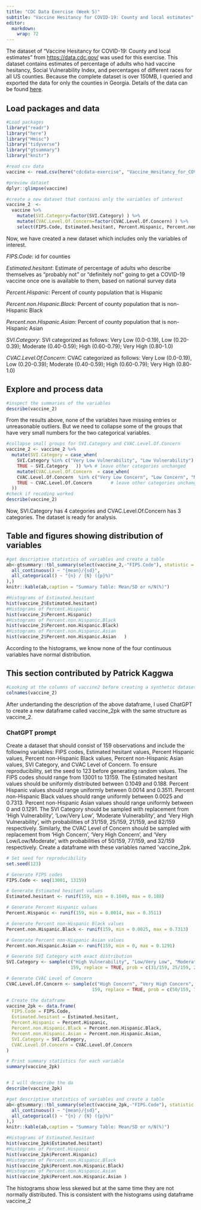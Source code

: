 ```yaml
---
title: "CDC Data Exercise (Week 5)"
subtitle: "Vaccine Hesitancy for COVID-19: County and local estimates"
editor: 
  markdown: 
    wrap: 72
---
```


The dataset of "Vaccine Hesitancy for COVID-19: County and local
estimates" from <https://data.cdc.gov/> was used for this exercise. This
dataset contains estimates of percentage of adults who had vaccine
hesitancy, Social Vulnerability Index, and percentages of different
races for all US counties. Because the complete dataset is over 150MB, I
queried and exported the data for only the counties in Georgia. Details
of the data can be found [here](#0){style="font-size: 11pt;"}.

## Load packages and data

```r
#Load packages 
library("readr")
library("here")
library("Hmisc")
library("tidyverse")
library("gtsummary")
library("knitr")

#read csv data
vaccine <- read.csv(here("cdcdata-exercise", "Vaccine_Hesitancy_for_COVID-19__County_and_local_estimates_20240206.csv"))

#preview dataset
dplyr::glimpse(vaccine) 

#create a new dataset that contains only the variables of interest
vaccine_2  <- 
  vaccine %>% 
    mutate(SVI.Category=factor(SVI.Category) ) %>%
    mutate(CVAC.Level.Of.Concern=factor(CVAC.Level.Of.Concern) ) %>%
    select(FIPS.Code, Estimated.hesitant, Percent.Hispanic, Percent.non.Hispanic.Black, Percent.non.Hispanic.Asian, SVI.Category , CVAC.Level.Of.Concern)
```

Now, we have created a new dataset which includes only the variables of
interest.

*FIPS.Code*: id for counties

*Estimated.hesitant*: Estimate of percentage of adults who describe
themselves as "probably not" or "definitely not" going to get a COVID-19
vaccine once one is available to them, based on national survey data

*Percent.Hispanic:* Percent of county population that is Hispanic

*Percent.non.Hispanic.Black:* Percent of county population that is
non-Hispanic Black

*Percent.non.Hispanic.Asian:* Percent of county population that is
non-Hispanic Asian

*SVI.Category*: SVI categorized as follows: Very Low (0.0-0.19), Low
(0.20-0.39); Moderate (0.40-0.59); High (0.60-0.79); Very High
(0.80-1.0)

*CVAC.Level.Of.Concern*: CVAC categorized as follows: Very Low
(0.0-0.19), Low (0.20-0.39); Moderate (0.40-0.59); High (0.60-0.79);
Very High (0.80-1.0)

## Explore and process data

```r
#inspect the summaries of the variables
describe(vaccine_2)
```

From the results above, none of the variables have missing entries or
unreasonable outliers. But we need to collapse some of the groups that
have very small numbers for the two categorical variables.

```r
#collapse small groups for SVI.Category and CVAC.Level.Of.Concern 
vaccine_2 <- vaccine_2 %>%
  mutate(SVI.Category = case_when(
    SVI.Category %in% c("Very Low Vulnerability", "Low Vulnerability") ~ "Low/Very Low",                            # combine Low and Very Low  
    TRUE ~ SVI.Category   )) %>% # leave other categories unchanged
    mutate(CVAC.Level.Of.Concern  = case_when(
    CVAC.Level.Of.Concern  %in% c("Very Low Concern", "Low Concern", "Moderate Concern") ~ "Very Low/Low/Moderate",   # combine Very Low, Low and Moderate
    TRUE ~ CVAC.Level.Of.Concern       # leave other categories unchanged
  ))
#check if recoding worked
describe(vaccine_2)
```

Now, SVI.Category has 4 categories and CVAC.Level.Of.Concern has 3
categories. The dataset is ready for analysis.

## Table and figures showing distribution of variables

```r
#get descriptive statistics of variables and create a table
ab<-gtsummary::tbl_summary(select(vaccine_2,-"FIPS.Code"), statistic = list(
  all_continuous() ~ "{mean}/{sd}",
  all_categorical() ~ "{n} / {N} ({p}%)"
),)
knitr::kable(ab,caption = "Summary Table: Mean/SD or n/N(%)")

#Histograms of Estimated.hesitant
hist(vaccine_2$Estimated.hesitant)
#Histograms of Percent.Hispanic
hist(vaccine_2$Percent.Hispanic)
#Histograms of Percent.non.Hispanic.Black
hist(vaccine_2$Percent.non.Hispanic.Black)
#Histograms of Percent.non.Hispanic.Asian
hist(vaccine_2$Percent.non.Hispanic.Asian	)
```

According to the histograms, we know none of the four continuous
variables have normal distribution.

## This section contributed by Patrick Kaggwa

```r
#Looking at the columns of vaccine2 before creating a synthetic dataset 
colnames(vaccine_2)
```

After undertanding the description of the above dataframe, I used
ChatGPT to create a new dataframe called vaccine_2pk with the same
structure as vaccine_2.

### ChatGPT prompt 

Create a dataset that should consist of 159 observations and include the
following variables: FIPS codes, Estimated hesitant values, Percent
Hispanic values, Percent non-Hispanic Black values, Percent non-Hispanic
Asian values, SVI Category, and CVAC Level of Concern. To ensure
reproducibility, set the seed to 123 before generating random values.
The FIPS codes should range from 13001 to 13159. The Estimated hesitant
values should be uniformly distributed between 0.1049 and 0.188. Percent
Hispanic values should range uniformly between 0.0014 and 0.3511.
Percent non-Hispanic Black values should range uniformly between 0.0025
and 0.7313. Percent non-Hispanic Asian values should range uniformly
between 0 and 0.1291. The SVI Category should be sampled with
replacement from 'High Vulnerability', 'Low/Very Low', 'Moderate
Vulnerability', and 'Very High Vulnerability', with probabilities of
31/159, 25/159, 21/159, and 82/159 respectively. Similarly, the CVAC
Level of Concern should be sampled with replacement from 'High Concern',
'Very High Concern', and 'Very Low/Low/Moderate', with probabilities of
50/159, 77/159, and 32/159 respectively. Create a dataframe with these
variables named 'vaccine_2pk.

```r

# Set seed for reproducibility
set.seed(123)

# Generate FIPS codes
FIPS.Code <- seq(13001, 13159)

# Generate Estimated hesitant values
Estimated.hesitant <- runif(159, min = 0.1049, max = 0.188)

# Generate Percent Hispanic values
Percent.Hispanic <- runif(159, min = 0.0014, max = 0.3511)

# Generate Percent non-Hispanic Black values
Percent.non.Hispanic.Black <- runif(159, min = 0.0025, max = 0.7313)

# Generate Percent non-Hispanic Asian values
Percent.non.Hispanic.Asian <- runif(159, min = 0, max = 0.1291)

# Generate SVI Category with exact distribution
SVI.Category <- sample(c("High Vulnerability", "Low/Very Low", "Moderate Vulnerability", "Very High Vulnerability"),
                        159, replace = TRUE, prob = c(31/159, 25/159, 21/159, 82/159))

# Generate CVAC Level of Concern
CVAC.Level.Of.Concern <- sample(c("High Concern", "Very High Concern", "Very Low/Low/Moderate"),
                                159, replace = TRUE, prob = c(50/159, 77/159, 32/159))

# Create the dataframe
vaccine_2pk <- data.frame(
  FIPS.Code = FIPS.Code,
  Estimated.hesitant = Estimated.hesitant,
  Percent.Hispanic = Percent.Hispanic,
  Percent.non.Hispanic.Black = Percent.non.Hispanic.Black,
  Percent.non.Hispanic.Asian = Percent.non.Hispanic.Asian,
  SVI.Category = SVI.Category,
  CVAC.Level.Of.Concern = CVAC.Level.Of.Concern
)

# Print summary statistics for each variable
summary(vaccine_2pk)



```

```r
# I will desecribe the da
describe(vaccine_2pk)
```

```r
#get descriptive statistics of variables and create a table
ab<-gtsummary::tbl_summary(select(vaccine_2pk,-"FIPS.Code"), statistic = list(
  all_continuous() ~ "{mean}/{sd}",
  all_categorical() ~ "{n} / {N} ({p}%)"
),)
knitr::kable(ab,caption = "Summary Table: Mean/SD or n/N(%)")

#Histograms of Estimated.hesitant
hist(vaccine_2pk$Estimated.hesitant)
#Histograms of Percent.Hispanic
hist(vaccine_2pk$Percent.Hispanic)
#Histograms of Percent.non.Hispanic.Black
hist(vaccine_2pk$Percent.non.Hispanic.Black)
#Histograms of Percent.non.Hispanic.Asian
hist(vaccine_2pk$Percent.non.Hispanic.Asian	)
```

The histograms show less skewed but at the same time they are not
normally distributed. This is consistent with the histograms using dataframe vaccine_2
